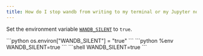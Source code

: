 ```yaml
---
title: How do I stop wandb from writing to my terminal or my Jupyter notebook output?
---
```


Set the environment variable [`WANDB_SILENT`](/guides/track/environment-variables/) to `true`.

<Tabs>
  <Tab title="Python">
```python
os.environ["WANDB_SILENT"] = "true"
```
  </Tab>
  <Tab title="Notebook">
```python
%env WANDB_SILENT=true
```
  </Tab>
  <Tab title="Command-Line">
```shell
WANDB_SILENT=true
```
  </Tab>
</Tabs>
